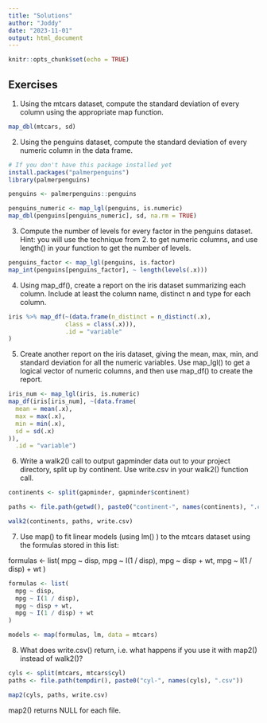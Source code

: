 ```yaml
---
title: "Solutions"
author: "Joddy"
date: "2023-11-01"
output: html_document
---
```


```r
knitr::opts_chunk$set(echo = TRUE)
```

## Exercises

1. Using the mtcars dataset, compute the standard deviation of every column using the appropriate map function.

```r
map_dbl(mtcars, sd)
```

2. Using the penguins dataset, compute the standard deviation of every numeric column in the data frame.

```r
# If you don't have this package installed yet
install.packages("palmerpenguins")
library(palmerpenguins)

penguins <- palmerpenguins::penguins

penguins_numeric <- map_lgl(penguins, is.numeric)
map_dbl(penguins[penguins_numeric], sd, na.rm = TRUE)
```

3. Compute the number of levels for every factor in the penguins dataset. Hint: you will use the technique from 2. to get numeric columns, and use length() in your function to get the number of levels.

```r
penguins_factor <- map_lgl(penguins, is.factor)
map_int(penguins[penguins_factor], ~ length(levels(.x)))
```

4. Using map_df(), create a report on the iris dataset summarizing each column. Include at least the column name, distinct n and type for each column.

```r
iris %>% map_df(~(data.frame(n_distinct = n_distinct(.x),
                class = class(.x))),
                .id = "variable"
)
```

5. Create another report on the iris dataset, giving the mean, max, min, and standard deviation for all the numeric variables. Use map_lgl() to get a logical vector of numeric columns, and then use map_df() to create the report.

```r
iris_num <- map_lgl(iris, is.numeric)
map_df(iris[iris_num], ~(data.frame(
  mean = mean(.x),
  max = max(.x),
  min = min(.x),
  sd = sd(.x)
)),
  .id = "variable")
```


6. Write a walk2() call to output gapminder data out to your project directory, split up by continent. Use write.csv in your walk2() function call.

```r
continents <- split(gapminder, gapminder$continent)

paths <- file.path(getwd(), paste0("continent-", names(continents), ".csv"))

walk2(continents, paths, write.csv)
```

7. Use map() to fit linear models (using lm() ) to the mtcars dataset using the formulas stored in this list:

formulas <- list(
  mpg ~ disp,
  mpg ~ I(1 / disp),
  mpg ~ disp + wt,
  mpg ~ I(1 / disp) + wt
)

```r
formulas <- list(
  mpg ~ disp,
  mpg ~ I(1 / disp),
  mpg ~ disp + wt,
  mpg ~ I(1 / disp) + wt
)

models <- map(formulas, lm, data = mtcars)
```

8. What does write.csv() return, i.e. what happens if you use it with map2() instead of walk2()?

```r
cyls <- split(mtcars, mtcars$cyl)
paths <- file.path(tempdir(), paste0("cyl-", names(cyls), ".csv"))

map2(cyls, paths, write.csv)
```

map2() returns NULL for each file.

